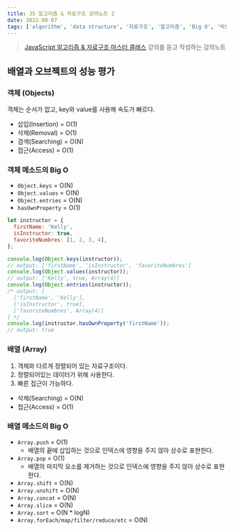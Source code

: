 ```yaml
---
title: JS 알고리즘 & 자료구조 강의노트 2
date: 2022-08-07
tags: ['algorithm', 'data structure', '자료구조', '알고리즘', 'Big O', '빅오']
---
```


> [JavaScript 알고리즘 & 자료구조 마스터 클래스](!https://www.udemy.com/course/best-javascript-data-structures/) 강의를 듣고 작성하는 강의노트

## 배열과 오브젝트의 성능 평가

### 객체 (Objects)

객체는 순서가 없고, key와 value를 사용해 속도가 빠르다.

- 삽입(Insertion) = O(1)
- 삭제(Removal) = O(1)
- 검색(Searching) = O(N)
- 접근(Access) = O(1)

### 객체 메소드의 Big O

- `Object.keys` = O(N)
- `Object.values` = O(N)
- `Object.entries` = O(N)
- `hasOwnProperty` = O(1)

```js
let instructor = {
  firstName: 'Kelly',
  isInstructor: true,
  favoriteNumbres: [1, 2, 3, 4],
};

console.log(Object.keys(instructor));
// output: ['firstName', 'isInstructor', 'favoriteNumbres']
console.log(Object.values(instructor));
// output: ['Kelly', true, Array(4)]
console.log(Object.entries(instructor));
/* output: [
  ['firstName', 'Kelly'],
  ['isInstructor', true],
  ['favoriteNumbres', Array(4)]
] */
console.log(instructor.hasOwnProperty('firstName'));
// output: true
```

### 배열 (Array)

1. 객체와 다르게 정렬되어 있는 자료구조이다.
2. 정렬되어있는 데이터가 위해 사용한다.
3. 빠른 접근이 가능하다.

- 삭제(Searching) = O(N)
- 접근(Access) = O(1)

### 배열 메소드의 Big O

- `Array.push` = O(1)
  - 배열의 끝에 삽입하는 것으로 인덱스에 영향을 주지 않아 상수로 표현한다.
- `Array.pop` = O(1)
  - 배열의 마지막 요소를 제거하는 것으로 인덱스에 영향을 주지 않아 상수로 표현한다.
- `Array.shift` = O(N)
- `Array.unshift` = O(N)
- `Array.concat` = O(N)
- `Array.slice` = O(N)
- `Array.sort` = O(N \* logN)
- `Array.forEach/map/filter/reduce/etc` = O(N)
